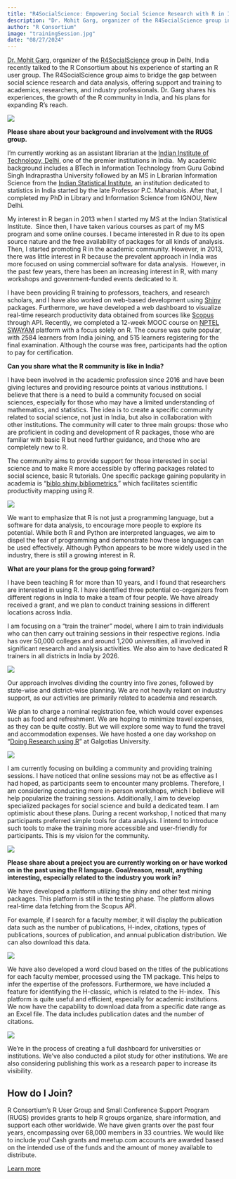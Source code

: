 ```yaml
---
title: "R4SocialScience: Empowering Social Science Research with R in India"
description: "Dr. Mohit Garg, organizer of the R4SocialScience group in Delhi, India recently talked to the R Consortium about his experience of starting an R user group. "
author: "R Consortium"
image: "trainingSession.jpg"
date: "08/27/2024"
---
```


[Dr. Mohit Garg](https://www.linkedin.com/in/drmohitgarg9/?trk=public_profile_browsemap&originalSubdomain=in), organizer of the [R4SocialScience](https://www.meetup.com/r4socialscience/) group in Delhi, India recently talked to the R Consortium about his experience of starting an R user group. The R4SocialScience group aims to bridge the gap between social science research and data analysis, offering support and training to academics, researchers, and industry professionals. Dr. Garg shares his experiences, the growth of the R community in India, and his plans for expanding R’s reach.

![](drGarg.jpg)

**Please share about your background and involvement with the RUGS group.**

I’m currently working as an assistant librarian at the [Indian Institute of Technology, Delhi](https://home.iitd.ac.in/), one of the premier institutions in India.  My academic background includes a BTech in Information Technology from Guru Gobind Singh Indraprastha University followed by an MS in Librarian Information Science from the [Indian Statistical Institute](https://www.isical.ac.in/), an institution dedicated to statistics in India started by the late Professor P.C. Mahanobis. After that, I completed my PhD in Library and Information Science from IGNOU, New Delhi.

My interest in R began in 2013 when I started my MS at the Indian Statistical Institute.  Since then, I have taken various courses as part of my MS program and some online courses. I became interested in R due to its open source nature and the free availability of packages for all kinds of analysis. Then, I started promoting R in the academic community. However, in 2013, there was little interest in R because the prevalent approach in India was more focused on using commercial software for data analysis.  However, in the past few years, there has been an increasing interest in R, with many workshops and government-funded events dedicated to it.

I have been providing R training to professors, teachers, and research scholars, and I have also worked on web-based development using [Shiny](https://shiny.posit.co/) packages. Furthermore, we have developed a web dashboard to visualize real-time research productivity data obtained from sources like [Scopus](https://www.elsevier.com/products/scopus) through API. Recently, we completed a 12-week MOOC course on [NPTEL SWAYAM](https://swayam.gov.in/nc_details/NPTEL) platform with a focus solely on R. The course was quite popular, with 2584 learners from India joining, and 515 learners registering for the final examination. Although the course was free, participants had the option to pay for certification.

**Can you share what the R community is like in India?** 

I have been involved in the academic profession since 2016 and have been giving lectures and providing resource points at various institutions. I believe that there is a need to build a community focused on social sciences, especially for those who may have a limited understanding of mathematics, and statistics. The idea is to create a specific community related to social science, not just in India, but also in collaboration with other institutions. The community will cater to three main groups: those who are proficient in coding and development of R packages, those who are familiar with basic R but need further guidance, and those who are completely new to R.

The community aims to provide support for those interested in social science and to make R more accessible by offering packages related to social science, basic R tutorials. One specific package gaining popularity in academia is “[biblo shiny bibliometrics](https://www.bibliometrix.org/home/),” which facilitates scientific productivity mapping using R. 

![](rSocialScience.jpg)

We want to emphasize that R is not just a programming language, but a software for data analysis, to encourage more people to explore its potential. While both R and Python are interpreted languages, we aim to dispel the fear of programming and demonstrate how these languages can be used effectively. Although Python appears to be more widely used in the industry, there is still a growing interest in R.

**What are your plans for the group going forward?**

I have been teaching R for more than 10 years, and I found that researchers are interested in using R. I have identified three potential co-organizers from different regions in India to make a team of four people. We have already received a grant, and we plan to conduct training sessions in different locations across India.

I am focusing on a “train the trainer” model, where I aim to train individuals who can then carry out training sessions in their respective regions. India has over 50,000 colleges and around 1,200 universities, all involved in significant research and analysis activities. We also aim to have dedicated R trainers in all districts in India by 2026.

![](teaching.jpg)

Our approach involves dividing the country into five zones, followed by state-wise and district-wise planning. We are not heavily reliant on industry support, as our activities are primarily related to academia and research. 

We plan to charge a nominal registration fee, which would cover expenses such as food and refreshment. We are hoping to minimize travel expenses, as they can be quite costly. But we will explore some way to fund the travel and accommodation expenses. We have hosted a one day workshop on “[Doing Research using R](https://x.com/RConsortium/status/1808219594232156479)” at Galgotias University.  

![](trainingSession.jpg)

I am currently focusing on building a community and providing training sessions. I have noticed that online sessions may not be as effective as I had hoped, as participants seem to encounter many problems. Therefore, I am considering conducting more in-person workshops, which I believe will help popularize the training sessions. Additionally, I aim to develop specialized packages for social science and build a dedicated team. I am optimistic about these plans. During a recent workshop, I noticed that many participants preferred simple tools for data analysis. I intend to introduce such tools to make the training more accessible and user-friendly for participants. This is my vision for the community.

![](community.jpg)

**Please share about a project you are currently working on or have worked on in the past using the R language. Goal/reason, result, anything interesting, especially related to the industry you work in?**

We have developed a platform utilizing the shiny and other text mining packages. This platform is still in the testing phase. The platform allows real-time data fetching from the Scopus API.

For example, if I search for a faculty member, it will display the publication data such as the number of publications, H-index, citations, types of publications, sources of publication, and annual publication distribution. We can also download this data.

![](platform.jpg)

We have also developed a word cloud based on the titles of the publications for each faculty member, processed using the TM package. This helps to infer the expertise of the professors. Furthermore, we have included a feature for identifying the H-classic, which is related to the H-index.  This platform is quite useful and efficient, especially for academic institutions. We now have the capability to download data from a specific date range as an Excel file. The data includes publication dates and the number of citations.

![](wordcloud.jpg)

We’re in the process of creating a full dashboard for universities or institutions. We’ve also conducted a pilot study for other institutions. We are also considering publishing this work as a research paper to increase its visibility. 

## How do I Join?

R Consortium’s R User Group and Small Conference Support Program (RUGS) provides grants to help R groups organize, share information, and support each other worldwide. We have given grants over the past four years, encompassing over 68,000 members in 33 countries. We would like to include you! Cash grants and meetup.com accounts are awarded based on the intended use of the funds and the amount of money available to distribute.

[Learn more](../../all-projects/rugsprogram.qmd)